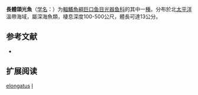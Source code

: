 {{Speciesbox
| name = 長體頜光魚
| status = NE
| status_system = IUCN3.1
| image = 
| genus = Ichthyococcus
| species = elongatus
| authority = [[Imai|Imai]], 1941
| synonyms = 
}}

'''長體頜光魚'''（[[学名|学名]]：{{lang|la|''Ichthyococcus elongatus''}}）为[[輻鰭魚綱|輻鰭魚綱]][[巨口鱼目|巨口鱼目]][[光器鱼科|光器鱼科]]的其中一[[種|種]]。分布於北[[太平洋|太平洋]]溫帶海域，屬深海魚類，棲息深度100-500公尺，體長可達13公分。

== 参考文献 ==
{{refbegin}}
*{{FishBase_species|genus=Ichthyococcus|species=elongatus|year=2012|month=2}}
{{refend}}

== 扩展阅读 ==
{{refbegin}}
{{wikispecies-inline|Ichthyococcus elongatus|長體頜光魚}}
{{refend}}
{{Taxonbar|from=Q1108628}}

[[Category:頜光魚屬|elongatus]]
[[Category:1941年描述的鱼类|I]]